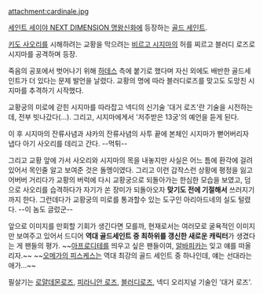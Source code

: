 attachment:cardinale.jpg

[[세인트 세이야 NEXT DIMENSION 명왕신화]]에 등장하는 [[골드 세인트]].

[[키도 사오리]]를 시해하려는 교황을 막으려는 [[비르고 시지마]]의 허를 찌르고 블러디 로즈로 시지마를 공격하며 등장. 

죽음의 공포에서 벗어나기 위해 [[하데스]] 측에 붙기로 했다며 자신 외에도 배반한 골드세인트가 더 있다는 문제 발언을 날렸다. 교황의 명에 따라 블러디로즈를 맞고도 도망친 시지마를 추격하기 시작했다.

교황궁의 미로에 갇힌 시지마를 따라잡고 넥디의 신기술 '대거 로즈'란 기술을 시전하는데, 전부 빗나갔다(...). 그리고, 시지마에게서 '저주받은 13궁'의 예언을 듣게 된다. 

이 후 시지마의 잔류사념과 샤카의 잔류사념의 사투 끝에 본체인 시지마가 뻗어버리자 냅다 아기 사오리를 데리고 간다. --먹튀--

그리고 교황 앞에 가서 사오리와 시지마의 목을 내놓지만 사실은 어느 틈에 환각에 걸려있어서 목인줄 알고 보여준 것은 돌멩이였다. 그리고 이런 갑작스런 상황에 평정을 잃고 어버버 거리다가 교황의 버럭에 다시 교황궁으로 되돌아가는 한심한 모습을 보였고, 덤으로 사오리를 습격하다가 자기가 쏜 장미가 되돌아오자 '''맞기도 전에 기절해서''' 쓰러지기까지 한다. 그런데다가 교황궁의 미로를 통과할수 있는 도구인 아리아드네의 실도 털렸다. --이 놈도 글렀군--

앞으로 이미지를 만회할 기회가 생긴다면 모를까, 현재로서는 여러모로 굴욕적인 이미지만 보여주고 있어서 드디어 '''역대 골드세인트 중 최하위를 갱신한 새로운 캐릭터'''가 생겼다는 게 팬들의 평가. ~~[[피스케스 아프로디테|아프로디테]]를 띄우고 싶은 팬들이여, [[피스케스 알바피카|알바피카]]는 잊고 얘를 떠올리자.~~ ~~[[피스케스 아모르|오메가의 피스케스]]는 역대 최강의 골드 세인트 중 하나인데, 얘는 선대라는 애가...~~


필살기는 [[로얄데몬로즈]], [[피라니안 로즈]], [[블러디로즈]], 넥디 오리지널 기술인 '대거 로즈'.
